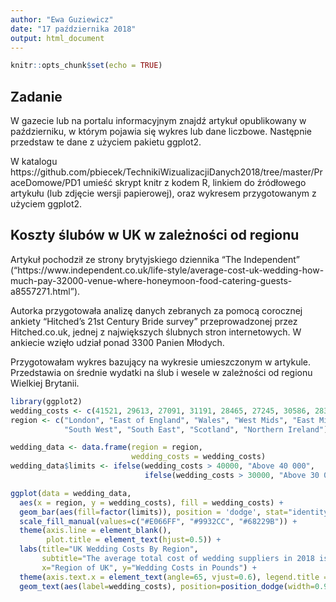 ---
author: "Ewa Guziewicz"
date: "17 października 2018"
output: html_document
---

```{r setup, include=FALSE}
knitr::opts_chunk$set(echo = TRUE)
```

## Zadanie

W gazecie lub na portalu informacyjnym znajdź artykuł opublikowany w październiku, w którym pojawia się wykres lub dane liczbowe. Następnie przedstaw te dane z użyciem pakietu ggplot2.

W katalogu https://github.com/pbiecek/TechnikiWizualizacjiDanych2018/tree/master/PraceDomowe/PD1 umieść skrypt knitr z kodem R, linkiem do źródłowego artykułu (lub zdjęcie wersji papierowej), oraz wykresem przygotowanym z użyciem ggplot2.

## Koszty ślubów w UK w zależności od regionu

Artykuł pochodził ze strony brytyjskiego dziennika "The Independent" ("https://www.independent.co.uk/life-style/average-cost-uk-wedding-how-much-pay-32000-venue-where-honeymoon-food-catering-guests-a8557271.html").

Autorka przygotowała analizę danych zebranych za pomocą corocznej ankiety "Hitched’s 21st Century Bride survey" przeprowadzonej przez Hitched.co.uk, jednej z największych ślubnych stron internetowych. W ankiecie wzięło udział ponad 3300 Panien Młodych.

Przygotowałam wykres bazujący na wykresie umieszczonym w artykule. Przedstawia on średnie wydatki na ślub i wesele w zależności od regionu Wielkiej Brytanii.


```{r, echo=FALSE}
library(ggplot2)
wedding_costs <- c(41521, 29613, 27091, 31191, 28465, 27245, 30586, 28320, 28240, 33406, 31335, 36902)
region <- c("London", "East of England", "Wales", "West Mids", "East Mids", "Yorkshire", "North West", "North East",
            "South West", "South East", "Scotland", "Northern Ireland")

wedding_data <- data.frame(region = region, 
                           wedding_costs = wedding_costs)
wedding_data$limits <- ifelse(wedding_costs > 40000, "Above 40 000", 
                              ifelse(wedding_costs > 30000, "Above 30 000", "Above 20 000"))

```






```{r, fig.align='center'}

ggplot(data = wedding_data, 
  aes(x = region, y = wedding_costs), fill = wedding_costs) +
  geom_bar(aes(fill=factor(limits)), position = 'dodge', stat="identity", width=.5) +
  scale_fill_manual(values=c("#E066FF", "#9932CC", "#68229B")) +
  theme(axis.line = element_blank(), 
        plot.title = element_text(hjust=0.5)) + 
  labs(title="UK Wedding Costs By Region", 
       subtitle="The average total cost of wedding suppliers in 2018 is 32.273 pounds", 
       x="Region of UK", y="Wedding Costs in Pounds") + 
  theme(axis.text.x = element_text(angle=65, vjust=0.6), legend.title = element_blank()) +
  geom_text(aes(label=wedding_costs), position=position_dodge(width=0.9), vjust=-0.25) 


```









